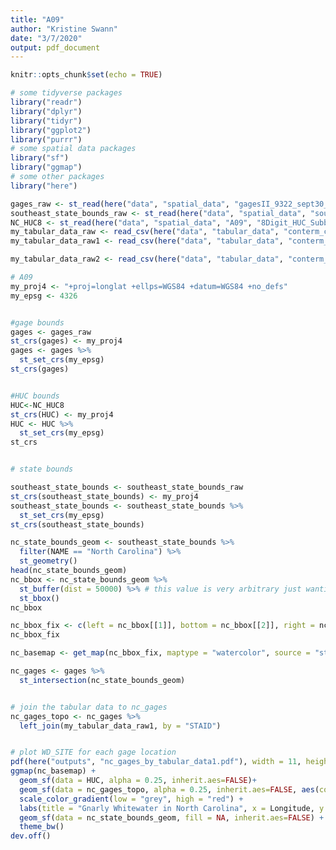 ```yaml
---
title: "A09"
author: "Kristine Swann"
date: "3/7/2020"
output: pdf_document
---
```


```r
knitr::opts_chunk$set(echo = TRUE)
```

```r
# some tidyverse packages
library("readr")
library("dplyr")
library("tidyr")
library("ggplot2")
library("purrr")
# some spatial data packages
library("sf")
library("ggmap")
# some other packages
library("here")
```

```r
gages_raw <- st_read(here("data", "spatial_data", "gagesII_9322_sept30_2011.shp"))
southeast_state_bounds_raw <- st_read(here("data", "spatial_data", "southeast_state_bounds.shp"))
NC_HUC8 <- st_read(here("data", "spatial_data", "A09", "8Digit_HUC_Subbasins.shp" ))
my_tabular_data_raw <- read_csv(here("data", "tabular_data", "conterm_climate.txt")) # I'm choosing climate data here
my_tabular_data_raw1 <- read_csv(here("data", "tabular_data", "conterm_topo.txt"))

my_tabular_data_raw2 <- read_csv(here("data", "tabular_data", "conterm_hydro.txt"))

```

```r
# A09
my_proj4 <- "+proj=longlat +ellps=WGS84 +datum=WGS84 +no_defs"
my_epsg <- 4326


#gage bounds
gages <- gages_raw
st_crs(gages) <- my_proj4
gages <- gages %>%
  st_set_crs(my_epsg)
st_crs(gages)


#HUC bounds
HUC<-NC_HUC8
st_crs(HUC) <- my_proj4
HUC <- HUC %>%
  st_set_crs(my_epsg)
st_crs


# state bounds

southeast_state_bounds <- southeast_state_bounds_raw
st_crs(southeast_state_bounds) <- my_proj4
southeast_state_bounds <- southeast_state_bounds %>%
  st_set_crs(my_epsg)
st_crs(southeast_state_bounds)

nc_state_bounds_geom <- southeast_state_bounds %>%
  filter(NAME == "North Carolina") %>%
  st_geometry()
head(nc_state_bounds_geom)
nc_bbox <- nc_state_bounds_geom %>%
  st_buffer(dist = 50000) %>% # this value is very arbitrary just wanting to make a large buffer around geometry
  st_bbox()
nc_bbox

nc_bbox_fix <- c(left = nc_bbox[[1]], bottom = nc_bbox[[2]], right = nc_bbox[[3]], top = nc_bbox[[4]])
nc_bbox_fix

nc_basemap <- get_map(nc_bbox_fix, maptype = "watercolor", source = "stamen", zoom = 8)

nc_gages <- gages %>%
  st_intersection(nc_state_bounds_geom)


# join the tabular data to nc_gages
nc_gages_topo <- nc_gages %>%
  left_join(my_tabular_data_raw1, by = "STAID")


# plot WD_SITE for each gage location
pdf(here("outputs", "nc_gages_by_tabular_data1.pdf"), width = 11, height = 8.5)
ggmap(nc_basemap) +
  geom_sf(data = HUC, alpha = 0.25, inherit.aes=FALSE)+
  geom_sf(data = nc_gages_topo, alpha = 0.25, inherit.aes=FALSE, aes(color = ELEV_STD_M_BASIN), size = 3) +
  scale_color_gradient(low = "grey", high = "red") +
  labs(title = "Gnarly Whitewater in North Carolina", x = Longitude, y = Latitude, color = "Stand. dev. of elev. across sub-watersheds") +
  geom_sf(data = nc_state_bounds_geom, fill = NA, inherit.aes=FALSE) +
  theme_bw()
dev.off()
```

